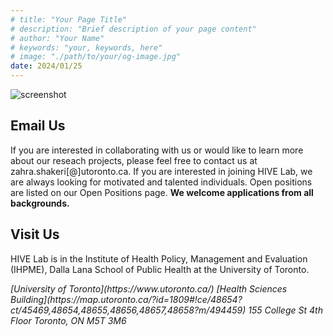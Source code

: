 ```yaml
---
# title: "Your Page Title"
# description: "Brief description of your page content"
# author: "Your Name"
# keywords: "your, keywords, here"
# image: "./path/to/your/og-image.jpg"
date: 2024/01/25
---
```



![screenshot](/img/uoft.png)

## Email Us
If you are interested in collaborating with us or would like to learn more about our reseach projects, please feel free to contact us at zahra.shakeri[@]utoronto.ca. If you are interested in joining HIVE Lab, we are always looking for motivated and talented individuals. Open positions are listed on our Open Positions page. **We welcome applications from all backgrounds.**

## Visit Us
HIVE Lab is in the Institute of Health Policy, Management and Evaluation (IHPME), Dalla Lana School of Public Health at the University of Toronto.

<Address>
[University of Toronto](https://www.utoronto.ca/)
[Health Sciences Building](https://map.utoronto.ca/?id=1809#!ce/48654?ct/45469,48654,48655,48656,48657,48658?m/494459)
155 College St
4th Floor 
Toronto, ON M5T 3M6
</Address>